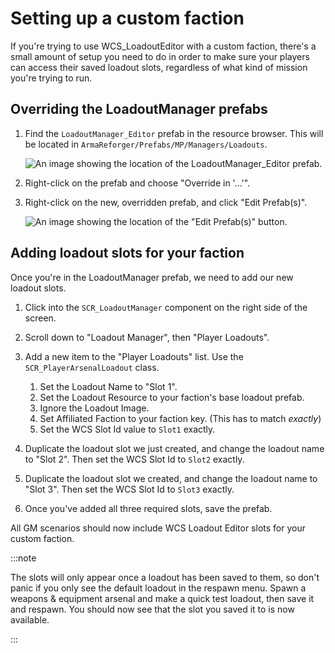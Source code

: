 
# Setting up a custom faction

If you're trying to use WCS_LoadoutEditor with a custom faction, there's a small
amount of setup you need to do in order to make sure your players can access
their saved loadout slots, regardless of what kind of mission you're trying to
run.

## Overriding the LoadoutManager prefabs

1. Find the `LoadoutManager_Editor` prefab in the resource browser. This
    will be located in `ArmaReforger/Prefabs/MP/Managers/Loadouts`.

    ![An image showing the location of the `LoadoutManager_Editor` prefab.](/img/mods/loadouteditor/custom-faction-p1.png)

2. Right-click on the prefab and choose "Override in '...'".
3. Right-click on the new, overridden prefab, and click "Edit Prefab(s)".

    ![An image showing the location of the "Edit Prefab(s)" button.](/img/mods/loadouteditor/custom-faction-p2.png)

## Adding loadout slots for your faction

Once you're in the LoadoutManager prefab, we need to add our new loadout slots.

1. Click into the `SCR_LoadoutManager` component on the right side of the
   screen.

2. Scroll down to "Loadout Manager", then "Player Loadouts".

3. Add a new item to the "Player Loadouts" list. Use the
   `SCR_PlayerArsenalLoadout` class.

    1. Set the Loadout Name to "Slot 1".
    2. Set the Loadout Resource to your faction's base loadout prefab.
    3. Ignore the Loadout Image.
    4. Set Affiliated Faction to your faction key. (This has to match _exactly_)
    5. Set the WCS Slot Id value to `Slot1` exactly.

4. Duplicate the loadout slot we just created, and change the loadout name to
   "Slot 2". Then set the WCS Slot Id to `Slot2` exactly.

5. Duplicate the loadout slot we created, and change the loadout name to
   "Slot 3". Then set the WCS Slot Id to `Slot3` exactly.

6. Once you've added all three required slots, save the prefab.

All GM scenarios should now include WCS Loadout Editor slots for your custom
faction.

:::note

The slots will only appear once a loadout has been saved to them, so don't panic
if you only see the default loadout in the respawn menu. Spawn a weapons &amp;
equipment arsenal and make a quick test loadout, then save it and respawn. You
should now see that the slot you saved it to is now available.

:::